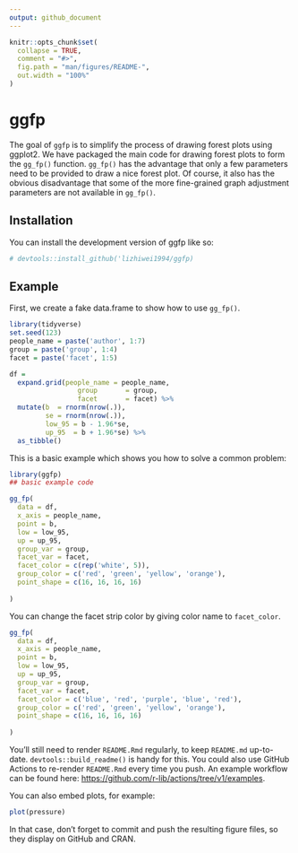 ```yaml
---
output: github_document
---
```


<!-- README.md is generated from README.Rmd. Please edit that file -->

```r
knitr::opts_chunk$set(
  collapse = TRUE,
  comment = "#>",
  fig.path = "man/figures/README-",
  out.width = "100%"
)
```

# ggfp

<!-- badges: start -->
<!-- badges: end -->

The goal of `ggfp` is to simplify the process of drawing forest plots using ggplot2. We have packaged the main code for drawing forest plots to form the `gg_fp()` function. `gg_fp()` has the advantage that only a few parameters need to be provided to draw a nice forest plot. Of course, it also has the obvious disadvantage that some of the more fine-grained graph adjustment parameters are not available in `gg_fp()`.

## Installation

You can install the development version of ggfp like so:

``` r
# devtools::install_github('lizhiwei1994/ggfp)
```

## Example

First, we create a fake data.frame to show how to use `gg_fp()`.

```r
library(tidyverse)
set.seed(123)
people_name = paste('author', 1:7)
group = paste('group', 1:4)
facet = paste('facet', 1:5)

df = 
  expand.grid(people_name = people_name, 
                 group       = group,
                 facet       = facet) %>% 
  mutate(b  = rnorm(nrow(.)),
         se = rnorm(nrow(.)),
         low_95 = b - 1.96*se,
         up_95  = b + 1.96*se) %>% 
  as_tibble()

```


This is a basic example which shows you how to solve a common problem:

```r
library(ggfp)
## basic example code

gg_fp(
  data = df,
  x_axis = people_name,
  point = b,
  low = low_95,
  up = up_95,
  group_var = group,
  facet_var = facet,
  facet_color = c(rep('white', 5)),
  group_color = c('red', 'green', 'yellow', 'orange'),
  point_shape = c(16, 16, 16, 16)
  
)
```

You can change the facet strip color by giving color name to `facet_color`.


```r
gg_fp(
  data = df,
  x_axis = people_name,
  point = b,
  low = low_95,
  up = up_95,
  group_var = group,
  facet_var = facet,
  facet_color = c('blue', 'red', 'purple', 'blue', 'red'),
  group_color = c('red', 'green', 'yellow', 'orange'),
  point_shape = c(16, 16, 16, 16)
  
)
```

You'll still need to render `README.Rmd` regularly, to keep `README.md` up-to-date. `devtools::build_readme()` is handy for this. You could also use GitHub Actions to re-render `README.Rmd` every time you push. An example workflow can be found here: <https://github.com/r-lib/actions/tree/v1/examples>.

You can also embed plots, for example:

```r
plot(pressure)
```

In that case, don't forget to commit and push the resulting figure files, so they display on GitHub and CRAN.
